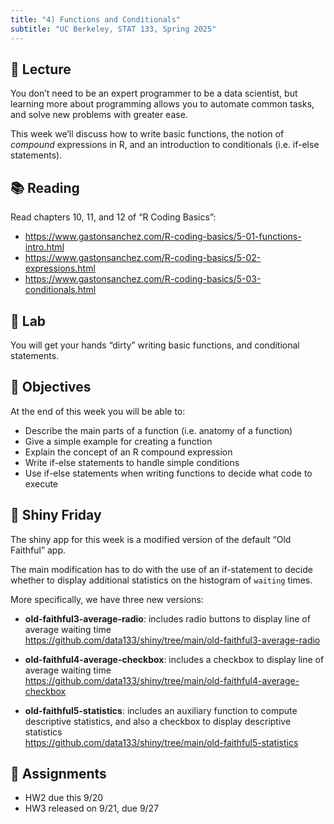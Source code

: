```yaml
---
title: "4) Functions and Conditionals"
subtitle: "UC Berkeley, STAT 133, Spring 2025"
---
```



## 📖 Lecture

You don't need to be an expert programmer to be a data scientist, but learning more about programming allows you to automate common tasks, and solve new problems with greater ease.

This week we'll discuss how to write basic functions, the notion of _compound_ expressions in R, and an introduction to conditionals (i.e. if-else statements).

 

## 📚 Reading

Read chapters 10, 11, and 12 of "R Coding Basics":

- <a href="https://www.gastonsanchez.com/R-coding-basics/5-01-functions-intro.html" target="_blank">https://www.gastonsanchez.com/R-coding-basics/5-01-functions-intro.html</a>
- <a href="https://www.gastonsanchez.com/R-coding-basics/5-02-expressions.html" target="_blank">https://www.gastonsanchez.com/R-coding-basics/5-02-expressions.html</a>
- <a href="https://www.gastonsanchez.com/R-coding-basics/5-03-conditionals.html" target="_blank">https://www.gastonsanchez.com/R-coding-basics/5-03-conditionals.html</a>
 


## 🔬 Lab

You will get your hands “dirty” writing basic functions, and conditional statements.



## 🎯 Objectives

At the end of this week you will be able to:

- Describe the main parts of a function (i.e. anatomy of a function)
- Give a simple example for creating a function
- Explain the concept of an R compound expression
- Write if-else statements to handle simple conditions
- Use if-else statements when writing functions to decide what code to execute
 


## 🔆 Shiny Friday

The shiny app for this week is a modified version of the default "Old Faithful" app.

The main modification has to do with the use of an if-statement to decide whether to display additional statistics on the histogram of `waiting` times.

More specifically, we have three new versions:

- __old-faithful3-average-radio__: includes radio buttons to display line of average waiting time <br>
<a href="https://github.com/data133/shiny/tree/main/old-faithful3-average-radio" target="_blank">https://github.com/data133/shiny/tree/main/old-faithful3-average-radio</a>

- __old-faithful4-average-checkbox__: includes a checkbox to display line of average waiting time <br>
<a href="https://github.com/data133/shiny/tree/main/old-faithful4-average-checkbox" target="_blank">https://github.com/data133/shiny/tree/main/old-faithful4-average-checkbox</a>

- __old-faithful5-statistics__: includes an auxiliary function to compute descriptive statistics, and also a checkbox to display descriptive statistics <br>
<a href="https://github.com/data133/shiny/tree/main/old-faithful5-statistics" target="_blank">https://github.com/data133/shiny/tree/main/old-faithful5-statistics</a>



## 🔔 Assignments

- HW2 due this 9/20
- HW3 released on 9/21, due 9/27
